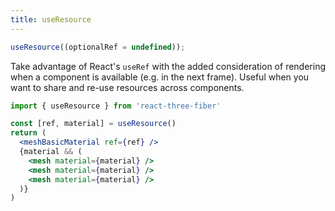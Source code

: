 ```yaml
---
title: useResource
---
```


```jsx
useResource((optionalRef = undefined));
```

Take advantage of React's `useRef` with the added consideration of rendering when a component is available (e.g. in the next frame). Useful when you want to share and re-use resources across components.

```jsx
import { useResource } from 'react-three-fiber'

const [ref, material] = useResource()
return (
  <meshBasicMaterial ref={ref} />
  {material && (
    <mesh material={material} />
    <mesh material={material} />
    <mesh material={material} />
  )}
)
```
